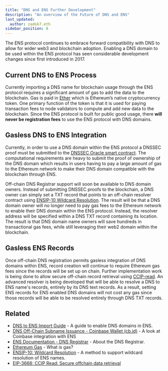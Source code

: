 ```yaml
---
title: "DNS and ENS Further Development"
description: "An overview of the Future of DNS and ENS"
last_updated:
  author: zadok7.eth
sidebar_position: 8
---
```


The ENS protocol continues to embrace forward compatibility with DNS to allow for wider web3 and blockchain adoption. Enabling a DNS domain to be used within the ENS protocol has seen considerable development changes since first introduced in 2017.

## Current DNS to ENS Process

Currently importing a DNS name for blockchain usage through the ENS protocol requires a significant amount of gas to add the data to the blockchain. Gas is paid in [Ether](https://ethereum.org/en/developers/docs/intro-to-ether/) which is Ethereum’s native cryptocurrency token. One primary function of the token is that it is used for paying transaction fees to node validators to compute and add new data to the blockchain. Since the ENS protocol is built for public good usage, there **will never be registration fees** to use the ENS protocol with DNS domains. 

## Gasless DNS to ENS Integration

Currently, in order to use a DNS domain within the ENS protocol a DNSSEC proof must be submitted to the [DNSSEC Oracle smart contract](https://github.com/ensdomains/dnssec-oracle). The computational requirements are heavy to submit the proof of ownership of the DNS domain which results in users having to pay a large amount of gas to the Ethereum network to make their DNS domain compatible with the blockchain through ENS.

Off-chain DNS Registrar support will soon be available to DNS domain owners. Instead of submitting DNSSEC proofs to the blockchain, a DNS owner can simply set a TXT record that points to an off-chain resolver contract using [ENSIP-10 Wildcard Resolution](https://docs.ens.domains/ens-improvement-proposals/ensip-10-wildcard-resolution). The result will be that a DNS domain owner will no longer need to pay gas fees to the Ethereum network to enable their DNS domain within the ENS protocol. Instead, the resolver address will be specified within a DNS TXT record containing its location. The result is that DNS domain name owners will save hundreds in transactional gas fees, while still leveraging their web2 domain within the blockchain.

## Gasless ENS Records

Once off-chain DNS registration permits gasless integration of DNS domains within ENS, record creation will continue to require Ethereum gas fees since the records will be set up on chain. Further implementation work is being done to allow secure off-chain record retrieval using [CCIP-read](https://eips.ethereum.org/EIPS/eip-3668). An advanced resolver is being developed that will be able to resolve a DNS to ENS name's records, entirely by its DNS text records. As a result, setting ENS records for ENS enabled DNS domains will not cost any gas since those records will be able to be resolved entirely through DNS TXT records.

## Related

* [DNS to ENS Import Guide](/dnstoens/importguide) - A guide to enable DNS domains in ENS.
* [DNS Off-Chain Subname Issuance - Coinbase Wallet (cb.id)](/dnstoens/dns-ens-use-cases/offchain-issuance-coinbase) - A look at Coinbase integration with ENS
* [ENS Documentation - DNS Registrar](https://docs.ens.domains/contract-api-reference/dns-registrar) - About the DNS Registrar.
* [Ethereum Gas](https://ethereum.org/en/developers/docs/gas/) - What is gas?
* [ENSIP-10: Wildcard Resolution](https://docs.ens.domains/ens-improvement-proposals/ensip-10-wildcard-resolution) - A method to support wildcard resolution of ENS names.
* [EIP-3668: CCIP Read: Secure offchain data retrieval](https://eips.ethereum.org/EIPS/eip-3668)
